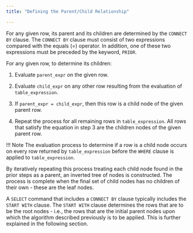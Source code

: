 ```yaml
---
title: "Defining the Parent/Child Relationship"

---
```


<div id="defining_the_parent_child_relationship" class="registered_link"></div>

For any given row, its parent and its children are determined by the `CONNECT BY` clause. The `CONNECT BY` clause must consist of two expressions compared with the equals (=) operator. In addition, one of these two expressions must be preceded by the keyword, `PRIOR`.

For any given row, to determine its children:

1.  Evaluate `parent_expr` on the given row.

2.  Evaluate `child_expr` on any other row resulting from the evaluation of `table_expression`.

3.  If `parent_expr = child_expr`, then this row is a child node of the given parent row.

4.  Repeat the process for all remaining rows in `table_expression`. All rows that satisfy the equation in step 3 are the children nodes of the given parent row.

!!! Note
    The evaluation process to determine if a row is a child node occurs on every row returned by `table_expression` before the `WHERE` clause is applied to `table_expression`.

By iteratively repeating this process treating each child node found in the prior steps as a parent, an inverted tree of nodes is constructed. The process is complete when the final set of child nodes has no children of their own - these are the leaf nodes.

A `SELECT` command that includes a `CONNECT BY` clause typically includes the `START WITH` clause. The `START WITH` clause determines the rows that are to be the root nodes - i.e., the rows that are the initial parent nodes upon which the algorithm described previously is to be applied. This is further explained in the following section.
